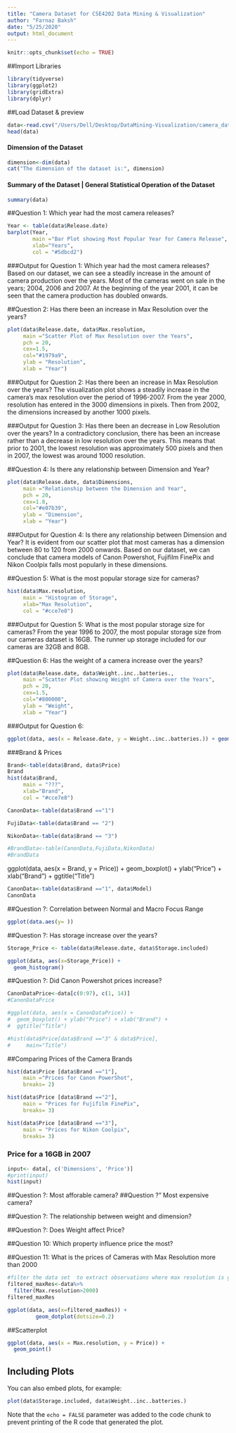 ```yaml
---
title: "Camera Dataset for CSE4202 Data Mining & Visualization"
author: "Farnaz Baksh"
date: "5/25/2020"
output: html_document
---
```


```r
knitr::opts_chunk$set(echo = TRUE)
```

##Import Libraries
``` r
library(tidyverse)
library(ggplot2)
library(gridExtra)
library(dplyr)
```

##Load Dataset & preview
``` r
data<-read.csv("/Users/Dell/Desktop/DataMining-Visualization/camera_dataset.csv")
head(data)
```

#### Dimension of the Dataset
``` r
dimension<-dim(data)
cat("The dimension of the dataset is:", dimension)
```

#### Summary of the Dataset | General Statistical Operation of the Dataset
```r
summary(data)
```


##Question 1: Which year had the most camera releases?
``` r
Year <- table(data$Release.date)
barplot(Year,
        main ="Bar Plot showing Most Popular Year for Camera Release",
        xlab="Years",
        col = "#5dbcd2")
```
###Output for Question 1: Which year had the most camera releases?
Based on our dataset, we can see a steadily increase in the amount of camera production over the years. Most of the cameras went on sale in the years; 2004, 2006 and 2007. At the beginning of the year 2001, it can be seen that the camera production has doubled onwards.   


##Question 2: Has there been an increase in Max Resolution over the years?
``` r
plot(data$Release.date, data$Max.resolution, 
     main ="Scatter Plot of Max Resolution over the Years",
     pch = 20,
     cex=1.5,
     col="#1979a9",
     ylab = "Resolution",
     xlab = "Year")
```
###Output for Question 2: Has there been an increase in Max Resolution over the years?
The visualization plot shows a steadily increase in the camera's max resolution over the period of 1996-2007. From the year 2000, resolution has entered in the 3000 dimensions in pixels. Then from 2002, the dimensions increased by another 1000 pixels. 

###Output for Question 3: Has there been an decrease in Low Resolution over the years?
In a contradictory conclusion, there has been an increase rather than a decrease in low resolution over the years. This means that prior to 2001, the lowest resolution was approximately 500 pixels and then in 2007, the lowest was around 1000 resolution.


##Question 4: Is there any relationship between Dimension and Year? 
``` r
plot(data$Release.date, data$Dimensions, 
     main ="Relationship between the Dimension and Year",
     pch = 20,
     cex=1.8,
     col="#e07b39",
     ylab = "Dimension",
     xlab = "Year")
```
###Output for Question 4: Is there any relationship between Dimension and Year?
It is evident from our scatter plot that most cameras has a dimension between 80 to 120 from 2000 onwards. Based on our dataset, we can conclude that camera models of Canon Powershot, Fujifilm FinePix and Nikon Coolpix falls most popularly in these dimensions.


##Question 5: What is the most popular storage size for cameras?
``` r
hist(data$Max.resolution,
     main = "Histogram of Storage",
     xlab="Max Resolution",
     col = "#cce7e8")
```
###Output for Question 5: What is the most popular storage size for cameras?
From the year 1996 to 2007, the most popular storage size from our cameras dataset is 16GB. The runner up storage included for our cameras are 32GB and 8GB. 


##Question 6: Has the weight of a camera increase over the years?
``` r
plot(data$Release.date, data$Weight..inc..batteries., 
     main ="Scatter Plot showing Weight of Camera over the Years",
     pch = 20,
     cex=1.5,
     col="#800000",
     ylab = "Weight",
     xlab = "Year")
```
###Output for Question 6: 



```r
ggplot(data, aes(x = Release.date, y = Weight..inc..batteries.)) + geom_point() + ylab("Weight") + xlab("Year")

```


###Brand & Prices
``` r
Brand<-table(data$Brand, data$Price)
Brand
hist(data$Brand,
     main = "???",
     xlab="Brand",
     col = "#cce7e8")
```

``` r
CanonData<-table(data$Brand =="1")

FujiData<-table(data$Brand == "2")

NikonData<-table(data$Brand == "3")

#BrandData<-table(CanonData,FujiData,NikonData)
#BrandData
```


ggplot(data, aes(x = Brand,  y = Price)) + 
  geom_boxplot() + ylab("Price") + xlab("Brand") +
  ggtitle("Title")

```r
CanonData<-table(data$Brand =="1", data$Model)
CanonData
```

##Question ?: Correlation between Normal and Macro Focus Range
```r
ggplot(data.aes(y= ))

```

##Question ?: Has storage increase over the years?
``` r
Storage_Price <- table(data$Release.date, data$Storage.included)

ggplot(data, aes(x=Storage_Price)) +
  geom_histogram()
```

##Question ?: Did Canon Powershot prices increase?


``` r
CanonDataPrice<-data[c(0:97), c(1, 14)]
#CanonDataPrice

#ggplot(data, aes(x = CanonDataPrice)) + 
#  geom_boxplot() + ylab("Price") + xlab("Brand") +
#  ggtitle("Title")

#hist(data$Price[data$Brand =="3" & data$Price],
#     main="Title")
```

##Comparing Prices of the Camera Brands
``` r
hist(data$Price [data$Brand =="1"],
     main ="Prices for Canon PowerShot",
     breaks= 2)

hist(data$Price [data$Brand =="2"],
     main = "Prices for Fujifilm FinePix",
     breaks= 3)

hist(data$Price [data$Brand =="3"],
     main = "Prices for Nikon Coolpix",
     breaks= 3)
```

### Price for a 16GB in 2007
``` r
input<- data[, c('Dimensions', 'Price')]
#print(input)
hist(input)
```

##Question ?: Most afforable camera?
##Question ?" Most expensive camera?

##Question ?: The relationship between weight and dimension?

##Question ?: Does Weight affect Price?


##Question 10: Which property influence price the most?


##Question 11: What is the prices of Cameras with Max Resolution more than 2000

```r
#filter the data set  to extract observations where max resolution is greater than 2000
filtered_maxRes<-data%>%
  filter(Max.resolution>2000)
filtered_maxRes
```


```r
ggplot(data, aes(x=filtered_maxRes)) +
         geom_dotplot(dotsize=0.2)
```




##Scatterplot
```r
ggplot(data, aes(x = Max.resolution, y = Price)) +
  geom_point()
```

## Including Plots

You can also embed plots, for example:

```r
plot(data$Storage.included, data$Weight..inc..batteries.)
```

Note that the `echo = FALSE` parameter was added to the code chunk to prevent printing of the R code that generated the plot.
